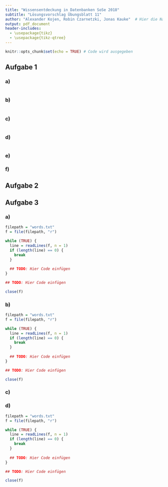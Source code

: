 ```yaml
---
title: "Wissensentdeckung in Datenbanken SoSe 2018"
subtitle: "Lösungsvorschlag Übungsblatt 11"
author: "Alexander Kojen, Robin Czarnetzki, Jonas Kauke"  # Hier die Namen aller Gruppenmitglieder eintragen!
output: pdf_document
header-includes: 
  - \usepackage{tikz}
  - \usepackage{tikz-qtree}
---
```


```r
knitr::opts_chunk$set(echo = TRUE) # Code wird ausgegeben
```
## Aufgabe 1

### a)
```r
```

### b)
```r
```

### c)
```r
```

### d)
```r
```

### e)

### f)

## Aufgabe 2
\begin{table}[]
\begin{tabular}{lllll}
\hline
Algorithmus            & Online & Laufzeit        & Speicher        & Aufgabe        \\ \hline
Naive Bayes            & nein   & $\mathcal O(N)$ & $\mathcal O(K)$ & Klassifikation \\
Random Forest          &        &                 &                 &                \\
Logistische Regression &        &                 &                 &                \\
Neuronales Netzwerk    &        &                 &                 &                \\
K-MEANS                &        &                 &                 &                \\
FP-Growth              &        &                 &                 &                \\ \hline
\end{tabular}
\end{table}

## Aufgabe 3

### a)
```r
filepath = "words.txt"
f = file(filepath, "r")

while (TRUE) {
  line = readLines(f, n = 1)
  if (length(line) == 0) {
    break
  }
  
  ## TODO: Hier Code einfügen
}

## TODO: Hier Code einfügen

close(f)
```

### b)
```r
filepath = "words.txt"
f = file(filepath, "r")

while (TRUE) {
  line = readLines(f, n = 1)
  if (length(line) == 0) {
    break
  }
  
  ## TODO: Hier Code einfügen
}

## TODO: Hier Code einfügen

close(f)
```

### c)

### d)
```r
filepath = "words.txt"
f = file(filepath, "r")

while (TRUE) {
  line = readLines(f, n = 1)
  if (length(line) == 0) {
    break
  }
  
  ## TODO: Hier Code einfügen
}

## TODO: Hier Code einfügen

close(f)
```